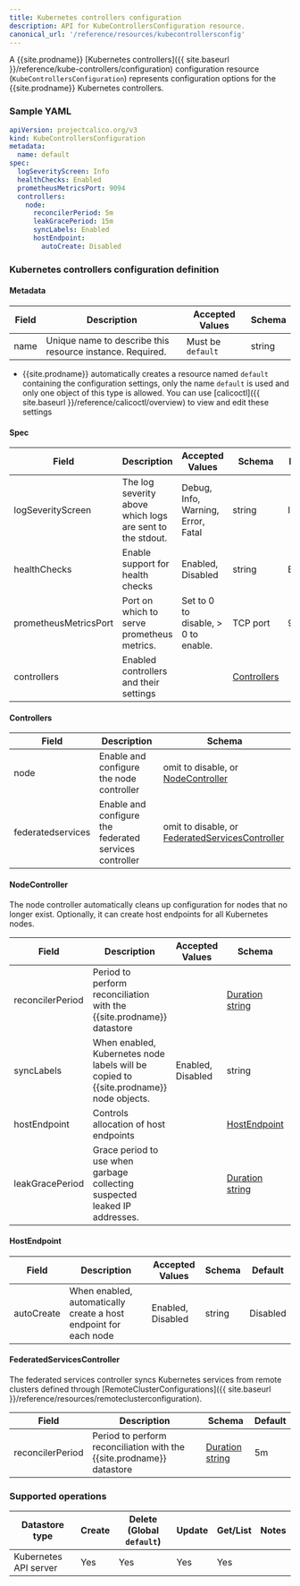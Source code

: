 ```yaml
---
title: Kubernetes controllers configuration
description: API for KubeControllersConfiguration resource.
canonical_url: '/reference/resources/kubecontrollersconfig'
---
```


A {{site.prodname}} [Kubernetes controllers]({{ site.baseurl }}/reference/kube-controllers/configuration) configuration resource (`KubeControllersConfiguration`) represents configuration options for the {{site.prodname}} Kubernetes controllers.

### Sample YAML

```yaml
apiVersion: projectcalico.org/v3
kind: KubeControllersConfiguration
metadata:
  name: default
spec:
  logSeverityScreen: Info
  healthChecks: Enabled
  prometheusMetricsPort: 9094
  controllers:
    node:
      reconcilerPeriod: 5m
      leakGracePeriod: 15m
      syncLabels: Enabled
      hostEndpoint:
        autoCreate: Disabled
```

### Kubernetes controllers configuration definition

#### Metadata

| Field | Description                                               | Accepted Values   | Schema |
|-------|-----------------------------------------------------------|-------------------|--------|
| name  | Unique name to describe this resource instance. Required. | Must be `default` | string |

- {{site.prodname}} automatically creates a resource named `default` containing the configuration settings, only the name `default` is used and only one object of this type is allowed. You can use [calicoctl]({{ site.baseurl }}/reference/calicoctl/overview) to view and edit these settings


#### Spec

| Field                  | Description                                               | Accepted Values                    | Schema | Default    |
|------------------------|-----------------------------------------------------------|------------------------------------|--------|------------|
| logSeverityScreen      | The log severity above which logs are sent to the stdout. | Debug, Info, Warning, Error, Fatal | string | Info       |
| healthChecks           | Enable support for health checks                          | Enabled, Disabled                  | string | Enabled    |
| prometheusMetricsPort  | Port on which to serve prometheus metrics.                | Set to 0 to disable, > 0 to enable. | TCP port | 9094 |
| controllers            | Enabled controllers and their settings                    |                                    | [Controllers](#controllers) | |

#### Controllers

| Field            | Description                                           |  Schema                                        |
|------------------|-------------------------------------------------------|------------------------------------------------|
| node             | Enable and configure the node controller              | omit to disable, or [NodeController](#nodecontroller) |
| federatedservices | Enable and configure the federated services controller | omit to disable, or [FederatedServicesController](#federatedservicescontroller)        |

#### NodeController

The node controller automatically cleans up configuration for nodes that no longer exist. Optionally, it can create host endpoints for all Kubernetes nodes.

| Field                              | Description                 | Accepted Values   | Schema | Default    |
|------------------------------------|-----------------------------|-------------------|--------|------------|
| reconcilerPeriod | Period to perform reconciliation with the {{site.prodname}} datastore | | [Duration string][parse-duration] | 5m |
| syncLabels | When enabled, Kubernetes node labels will be copied to {{site.prodname}} node objects. | Enabled, Disabled | string | Enabled |
| hostEndpoint | Controls allocation of host endpoints | | [HostEndpoint](#hostendpoint) | |
| leakGracePeriod | Grace period to use when garbage collecting suspected leaked IP addresses. | | [Duration string][parse-duration] | 15m |

#### HostEndpoint

| Field      | Description                                                      | Accepted Values   | Schema | Default    |
|------------|------------------------------------------------------------------|-------------------|--------|------------|
| autoCreate | When enabled, automatically create a host endpoint for each node | Enabled, Disabled | string | Disabled   |


#### FederatedServicesController

The federated services controller syncs Kubernetes services from remote clusters defined through [RemoteClusterConfigurations]({{ site.baseurl }}/reference/resources/remoteclusterconfiguration).

| Field            | Description                                                           | Schema                            | Default |
|------------------|-----------------------------------------------------------------------|-----------------------------------|---------|
| reconcilerPeriod | Period to perform reconciliation with the {{site.prodname}} datastore | [Duration string][parse-duration] | 5m      |

### Supported operations

| Datastore type        | Create  | Delete (Global `default`)  |  Update  | Get/List | Notes
|-----------------------|---------|----------------------------|----------|----------|------
| Kubernetes API server | Yes     | Yes                        | Yes      | Yes      |

[parse-duration]: https://golang.org/pkg/time/#ParseDuration
